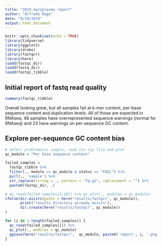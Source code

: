 ```yaml
---
title: "2019_mycoplasma_report"
author: "Alfredo Rago"
date: "9/19/2019"
output: html_document
---
```


```r
knitr::opts_chunk$set(echo = TRUE)
library(tidyverse)
library(ggplot2)
library(drake)
library(fastqcr)
library(here)
loadd(fastqc_dir)
loadd(fastq_dir)
loadd(fastqc_tibble)
```

## Initial report of fastq read quality

```r
summary(fastqc_tibble)
```

Overall looking great, but all samples fail at k-mer content, per-base sequence content and duplication levels. All of those are expected in RNAseq.
48 samples have overrepresented sequence warnings (normal for RNAseq) and 23 have warnings on per-sequence GC content.

## Explore per-sequence GC content bias

```r
# Select problematic sample, read its zip file and plot
qc_module = "Per base sequence content"

failed_samples = 
  fastqc_tibble %>%
  filter(., module == qc_module & status == "FAIL") %>%
  pull(., 'sample') %>%
  str_replace(string = ., pattern = "fq.gz", replacement = "") %>%
  paste0(fastqc_dir, .) 

# qc_read(failed_samples[1:10]) %>% qc_plot(., modules = qc_module)
ifelse(dir.exists(paths = here("results/fastqcr", qc_module)), 
       print("results directory already exists"), 
       dir.create(here("results/fastqcr", qc_module))
)

for (i in 1:length(failed_samples)) {
  qc_read(failed_samples[i]) %>%
  qc_plot(., modules = qc_module)
  ggsave(here("results/fastqcr",  qc_module, paste0('report', i, '.png')), device = 'png')
}
```
